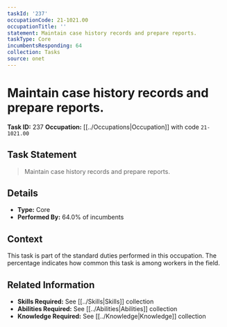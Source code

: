 ```yaml
---
taskId: '237'
occupationCode: 21-1021.00
occupationTitle: ''
statement: Maintain case history records and prepare reports.
taskType: Core
incumbentsResponding: 64
collection: Tasks
source: onet
---
```

# Maintain case history records and prepare reports.

**Task ID:** 237
**Occupation:** [[../Occupations|Occupation]] with code `21-1021.00`

## Task Statement

> Maintain case history records and prepare reports.

## Details

- **Type:** Core
- **Performed By:** 64.0% of incumbents

## Context

This task is part of the standard duties performed in this occupation. The percentage indicates how common this task is among workers in the field.

## Related Information

- **Skills Required:** See [[../Skills|Skills]] collection
- **Abilities Required:** See [[../Abilities|Abilities]] collection
- **Knowledge Required:** See [[../Knowledge|Knowledge]] collection
